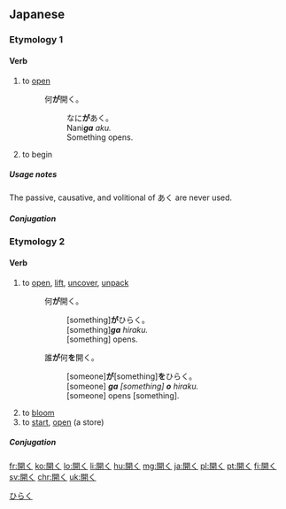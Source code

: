 ==Japanese==

===Etymology 1===
{{ja-kanjitab|あ|sort=あく|yomi=kun}}

====Verb====
{{ja-verb|type=1|tr=intrans|あく}}

# to [[open]]
#: 何'''が'''開く。
#:: なに'''が'''あく。
#:: Nani'''''ga''' aku.''
#:: Something opens.
# to begin

=====Usage notes=====
The passive, causative, and volitional of あく are never used.

=====Conjugation=====
{{ja-go-ku|あ}}

===Etymology 2===
{{ja-kanjitab|ひら|sort=ひらく|yomi=kun}}

====Verb====
{{ja-verb|type=1|tr=both|ひらく}}

# to [[open]], [[lift]], [[uncover]], [[unpack]]
#: 何'''が'''開く。
#:: [something]'''が'''ひらく。
#:: [something]'''''ga''' hiraku.''
#:: [something] opens.
#: 誰'''が'''何'''を'''開く。
#:: [someone]'''が'''[something]'''を'''ひらく。
#:: [someone] '''''ga''' [something] '''o''' hiraku.''
#:: [someone] opens [something].
# to [[bloom]]
# to [[start]], [[open]] (a store)

=====Conjugation=====
{{ja-go-ku|ひら}}

[[Category:1000 Japanese basic words|ひらく]]

[[fr:開く]]
[[ko:開く]]
[[lo:開く]]
[[li:開く]]
[[hu:開く]]
[[mg:開く]]
[[ja:開く]]
[[pl:開く]]
[[pt:開く]]
[[fi:開く]]
[[sv:開く]]
[[chr:開く]]
[[uk:開く]]